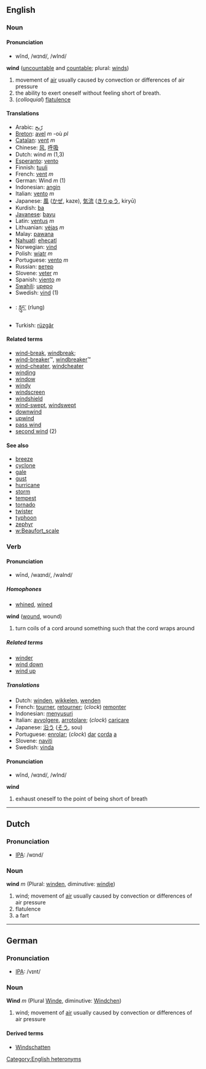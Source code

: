 ==English==
=== Noun ===
==== Pronunciation ====
*wĭnd, /wɪnd/, /wInd/

'''wind''' ([[uncountable]] and [[countable]]; plural: [[winds]])

# movement of [[air]] usually caused by convection or differences of air pressure
# the ability to exert oneself without feeling short of breath.
#(''colloquial'') [[flatulence]]
<!-- need defs and examples to illustrate difference between uncountable and countable senses -->

==== Translations ====
*Arabic: [[رّيح]]
*[[Breton]]: [[avel]] ''m'' -où ''pl''
*[[Catalan]]: [[vent]] ''m''
*Chinese: [[风]], [[呼吸]]
*Dutch: wind ''m'' (1,3)
*[[Esperanto]]: [[vento]]
*Finnish: [[tuuli]]
*French: [[vent]] ''m''
*German: Wind ''m'' (1)
*Indonesian: [[angin]]
*Italian: [[vento]] ''m''
*Japanese: [[風]] ([[かぜ]], kaze), [[気流]] ([[きりゅう]], kiryū)
*Kurdish: [[ba]]
*[[Javanese]]: [[bayu]]
*Latin: [[ventus]] ''m''
*Lithuanian: [[vėjas]] ''m''
*Malay: [[pawana]]
*[[Nahuatl]]: [[ehecatl]]
*Norwegian: [[vind]]
*Polish: [[wiatr]] ''m''
*Portuguese: [[vento]] ''m''
*Russian: [[ветер]]
*Slovene: [[veter]] ''m''
*Spanish: [[viento]] ''m''
*[[Swahili]]: [[upepo]]
*Swedish: [[vind]] (1)
*{{bo}}: [[རླུང་]] (rlung)
*Turkish: [[rüzgâr]]

====Related terms====
*[[wind-break]], [[windbreak]];
*[[wind-breaker]]&trade;, [[windbreaker]]&trade;
*[[wind-cheater]], [[windcheater]]
*[[winding]]
*[[window]]
*[[windy]]
*[[windscreen]]
*[[windshield]]
*[[wind-swept]], [[windswept]]
*[[downwind]]
*[[upwind]]
*[[pass wind]]
*[[second wind]] (2)

====See also====
*[[breeze]]
*[[cyclone]]
*[[gale]]
*[[gust]]
*[[hurricane]]
*[[storm]]
*[[tempest]]
*[[tornado]]
*[[twister]]
*[[typhoon]]
*[[zephyr]]
*[[w:Beaufort_scale]]

=== Verb ===
==== Pronunciation ====
*wīnd, /waɪnd/, /waInd/
===== Homophones =====
*[[whined]], [[wined]]

'''wind''' ([[wound]], wound)

# turn coils of a cord around something such that the cord wraps around

===== Related terms =====
*[[winder]]
*[[wind down]]
*[[wind up]]

===== Translations =====
*Dutch: [[winden]], [[wikkelen]], [[wenden]]
*French: [[tourner]], [[retourner]]; (''clock'') [[remonter]]
*Indonesian: [[susur|menyusuri]]
*Italian: [[avvolgere]], [[arrotolare]]; (''clock'') [[caricare]]
*Japanese: [[沿う]] ([[そう]], sou)
*Portuguese: [[enrolar]]; (''clock'') [[dar]] [[corda]] [[a]]
*Slovene: [[naviti]]
*Swedish: [[vinda]]

==== Pronunciation ====
*wĭnd, /wɪnd/, /wInd/

<!-- transitive, reflexive, or both? -->
'''wind'''

# exhaust oneself to the point of being short of breath

[[Category:English heteronyms]]

----

==Dutch==
=== Pronunciation ===
*[[w:IPA|IPA]]: /wɪnd/

=== Noun ===
'''wind''' ''m'' (Plural: [[winden]], diminutive: [[windje]])

# wind; movement of [[air]] usually caused by convection or differences of air pressure
# flatulence
# a fart

----

==German==
=== Pronunciation ===
*[[w:IPA|IPA]]: /vɪnt/

=== Noun ===
'''Wind''' ''m'' (Plural [[Winde]], diminutive: [[Windchen]])

# wind; movement of [[air]] usually caused by convection or differences of air pressure

====Derived terms====
*[[Windschatten]]